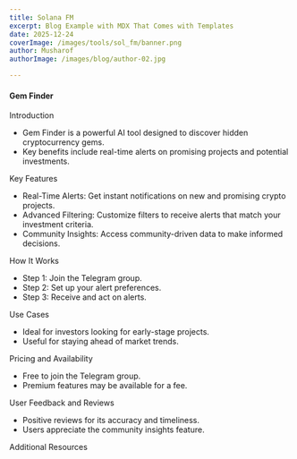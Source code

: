 ```yaml
---
title: Solana FM
excerpt: Blog Example with MDX That Comes with Templates
date: 2025-12-24
coverImage: /images/tools/sol_fm/banner.png
author: Musharof
authorImage: /images/blog/author-02.jpg

---
```

#### Gem Finder

Introduction

-   Gem Finder is a powerful AI tool designed to discover hidden cryptocurrency gems.
-   Key benefits include real-time alerts on promising projects and potential investments.

Key Features

-   Real-Time Alerts: Get instant notifications on new and promising crypto projects.
-   Advanced Filtering: Customize filters to receive alerts that match your investment criteria.
-   Community Insights: Access community-driven data to make informed decisions.

How It Works

-   Step 1: Join the Telegram group.
-   Step 2: Set up your alert preferences.
-   Step 3: Receive and act on alerts.

Use Cases

-   Ideal for investors looking for early-stage projects.
-   Useful for staying ahead of market trends.

Pricing and Availability

-   Free to join the Telegram group.
-   Premium features may be available for a fee.

User Feedback and Reviews

-   Positive reviews for its accuracy and timeliness.
-   Users appreciate the community insights feature.

Additional Resources
